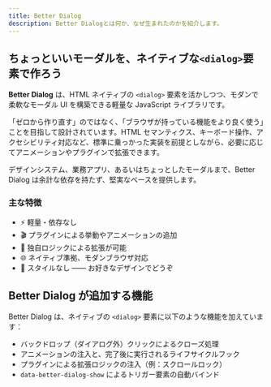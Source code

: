 ```yaml
---
title: Better Dialog
description: Better Dialogとは何か、なぜ生まれたのかを紹介します。
---
```


## ちょっといいモーダルを、ネイティブな`<dialog>`要素で作ろう

**Better Dialog** は、HTML ネイティブの `<dialog>` 要素を活かしつつ、モダンで柔軟なモーダル UI を構築できる軽量な JavaScript ライブラリです。

「ゼロから作り直す」のではなく、「ブラウザが持っている機能をより良く使う」ことを目指して設計されています。HTML セマンティクス、キーボード操作、アクセシビリティ対応など、標準に乗っかった実装を前提としながら、必要に応じてアニメーションやプラグインで拡張できます。

デザインシステム、業務アプリ、あるいはちょっとしたモーダルまで、Better Dialog は余計な依存を持たず、堅実なベースを提供します。

### 主な特徴

- ⚡ 軽量・依存なし
- 🎬 プラグインによる挙動やアニメーションの追加
- 🧩 独自ロジックによる拡張が可能
- 🌐 ネイティブ準拠、モダンブラウザ対応
- 🎨 スタイルなし —— お好きなデザインでどうぞ

## Better Dialog が追加する機能

Better Dialog は、ネイティブの `<dialog>` 要素に以下のような機能を加えています：

- バックドロップ（ダイアログ外）クリックによるクローズ処理
- アニメーションの注入と、完了後に実行されるライフサイクルフック
- プラグインによる拡張ロジックの注入（例：スクロールロック）
- `data-better-dialog-show` によるトリガー要素の自動バインド
